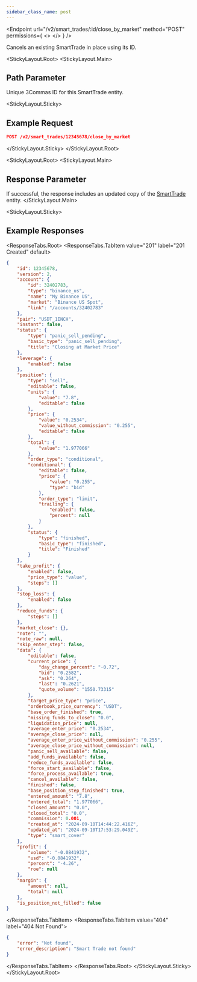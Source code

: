 ```yaml
---
sidebar_class_name: post
---
```


<Endpoint
  url="/v2/smart_trades/:id/close_by_market"
  method="POST"
  permissions={
    <>
      <Permission title="Permission" description="SMART_TRADES_WRITE" />
      <Permission title="Security" description="SIGNED" />
    </>
  }
/>

 Cancels an existing SmartTrade in place using its ID.

<StickyLayout.Root>
<StickyLayout.Main>

## Path Parameter
<ApiParam name='id' type='integer' id="id" required>
   Unique 3Commas ID for this SmartTrade entity.
</ApiParam>
</StickyLayout.Main>

<StickyLayout.Sticky>
## Example Request

```json
POST /v2/smart_trades/12345678/close_by_market
```
</StickyLayout.Sticky>
</StickyLayout.Root>

<StickyLayout.Root>
<StickyLayout.Main>

## Response Parameter
If successful, the response includes an updated copy of the [SmartTrade](/docs/SmartTrade/0.%20SmartTrade%20entity.mdx) entity.
</StickyLayout.Main>

<StickyLayout.Sticky>

## Example Responses
<ResponseTabs.Root>
<ResponseTabs.TabItem value="201" label="201 Created" default>
```json
{
    "id": 12345678,
    "version": 2,
    "account": {
        "id": 32402783,
        "type": "binance_us",
        "name": "My Binance US",
        "market": "Binance US Spot",
        "link": "/accounts/32402783"
    },
    "pair": "USDT_1INCH",
    "instant": false,
    "status": {
        "type": "panic_sell_pending",
        "basic_type": "panic_sell_pending",
        "title": "Closing at Market Price"
    },
    "leverage": {
        "enabled": false
    },
    "position": {
        "type": "sell",
        "editable": false,
        "units": {
            "value": "7.8",
            "editable": false
        },
        "price": {
            "value": "0.2534",
            "value_without_commission": "0.255",
            "editable": false
        },
        "total": {
            "value": "1.977066"
        },
        "order_type": "conditional",
        "conditional": {
            "editable": false,
            "price": {
                "value": "0.255",
                "type": "bid"
            },
            "order_type": "limit",
            "trailing": {
                "enabled": false,
                "percent": null
            }
        },
        "status": {
            "type": "finished",
            "basic_type": "finished",
            "title": "Finished"
        }
    },
    "take_profit": {
        "enabled": false,
        "price_type": "value",
        "steps": []
    },
    "stop_loss": {
        "enabled": false
    },
    "reduce_funds": {
        "steps": []
    },
    "market_close": {},
    "note": "",
    "note_raw": null,
    "skip_enter_step": false,
    "data": {
        "editable": false,
        "current_price": {
            "day_change_percent": "-0.72",
            "bid": "0.2582",
            "ask": "0.264",
            "last": "0.2621",
            "quote_volume": "1550.73315"
        },
        "target_price_type": "price",
        "orderbook_price_currency": "USDT",
        "base_order_finished": true,
        "missing_funds_to_close": "0.0",
        "liquidation_price": null,
        "average_enter_price": "0.2534",
        "average_close_price": null,
        "average_enter_price_without_commission": "0.255",
        "average_close_price_without_commission": null,
        "panic_sell_available": false,
        "add_funds_available": false,
        "reduce_funds_available": false,
        "force_start_available": false,
        "force_process_available": true,
        "cancel_available": false,
        "finished": false,
        "base_position_step_finished": true,
        "entered_amount": "7.8",
        "entered_total": "1.977066",
        "closed_amount": "0.0",
        "closed_total": "0.0",
        "commission": 0.001,
        "created_at": "2024-09-10T14:44:22.416Z",
        "updated_at": "2024-09-10T17:53:29.049Z",
        "type": "smart_cover"
    },
    "profit": {
        "volume": "-0.0841932",
        "usd": "-0.0841932",
        "percent": "-4.26",
        "roe": null
    },
    "margin": {
        "amount": null,
        "total": null
    },
    "is_position_not_filled": false
}
```
</ResponseTabs.TabItem>
<ResponseTabs.TabItem value="404" label="404 Not Found">
```json
{
    "error": "Not found",
    "error_description": "Smart Trade not found"
}
```
</ResponseTabs.TabItem>
</ResponseTabs.Root>
</StickyLayout.Sticky>
</StickyLayout.Root>